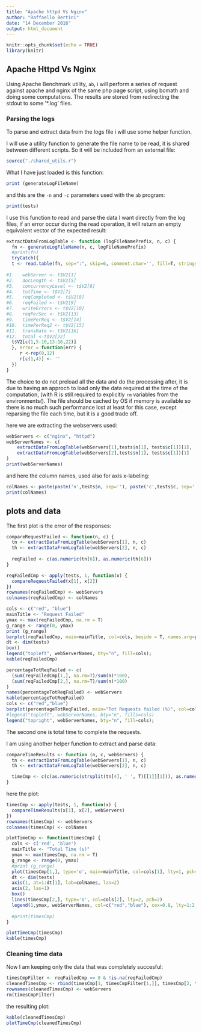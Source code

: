 ```yaml
---
title: "Apache httpd Vs Nginx"
author: "Raffaello Bertini"
date: "14 December 2016"
output: html_document
---
```


```r
knitr::opts_chunk$set(echo = TRUE)
library(knitr)
```
## Apache Httpd Vs Nginx

Using Apache Benchmark utility, `ab`, i will perform a series of request against apache and nginx of the same php page script, using bcmath and doing some computations. The results are stored from redirecting the stdout to some '*.log' files.

### Parsing the logs

To parse and extract data from the logs file i will use some helper function.

I will use a utility function to generate the file name to be read, it is shared between different scripts. So it will be included from an external file:

```r
source("./shared_utils.r")
```

What I have just loaded is this function:
```r
print (generateLogFileName)
```

and this are the `-n` and `-c` parameters used with the `ab` program:
```r
print(tests)
```

I use this function to read and parse the data I want directly from the log files, if an error occur during the read operation, it will return an empty equivalent vector of the expected result:

```r
extractDataFromLogTable <- function (logFileNamePrefix, n, c) {
  fn <- generateLogFileName(n, c, logFileNamePrefix)
  #print(fn)
  tryCatch({
  t <- read.table(fn, sep=":", skip=6, comment.char='', fill=T, stringsAsFactors=FALSE, strip.white = TRUE)
  
#1.   webServer <- t$V2[1]
#2.   docLength <- t$V2[5]
#3.   concurrencyLevel <- t$V2[6]
#4.   totTime <- t$V2[7]
#5.   reqCompleted <- t$V2[8]
#6.   reqFailed <- t$V2[9]
#7.   writeErrors <- t$V2[10]
#8.   reqPerSec <- t$V2[13]
#9.   timePerReq <- t$V2[14]
#10.  timePerReq2 <- t$V2[15]
#11.  transRate <- t$V2[16]
#12.  total <-t$V2[22]
  t$V2[c(1,5:10,13:16,22)]
  }, error = function(err) {
     r <-rep(0,12)
     r[c(1,4)] <- ''
  })
}
```

The choice to do not preload all the data and do the processing after, it is due to having an approch to load only the data required at the time of the computation, (with R is still required to explicitly `rm` variables from the environments(). The file should be cached by OS if memory is available so there is no much such performance lost at least for this case, except reparsing the file each time, but it is a good trade off.

here we are extracting the webservers used:

```r
webServers <- c("nginx", "httpd")
webServerNames <- c(
    extractDataFromLogTable(webServers[1],tests$n[1], tests$c[1])[1],
    extractDataFromLogTable(webServers[2],tests$n[1], tests$c[1])[1]
)
print(webServerNames)
```

and here the column names, used also for axis x-labeling:
```r
colNames <- paste(paste('n',tests$n, sep=''), paste('c',tests$c, sep=''), sep='-')
print(colNames)
```


## plots and data

The first plot is the error of the responses:

```r
compareRequestFailed <- function(n, c) {
  tn <- extractDataFromLogTable(webServers[1], n, c)
  th <- extractDataFromLogTable(webServers[2], n, c)
  
  reqFailed <- c(as.numeric(tn[6]), as.numeric(th[6]))
}
```

```r
reqFailedCmp <- apply(tests, 1, function(x) {
  compareRequestFailed(x[1], x[2])
})
rownames(reqFailedCmp) <- webServers
colnames(reqFailedCmp) <- colNames

cols <- c("red", "blue")
mainTitle <- "Request Failed"
ymax <- max(reqFailedCmp, na.rm = T)
g_range <- range(0, ymax)
print (g_range)
barplot(reqFailedCmp, main=mainTitle, col=cols, beside = T, names.arg=paste(paste('n',tests$n, sep=''), paste('c',tests$c, sep=''), sep='-'), las=2) #axes = F, ann = F)
dt <- dim(tests)
box()
legend("topleft", webServerNames, bty="n", fill=cols);
kable(reqFailedCmp)
```

```r
percentageTotReqFailed <- c(
  (sum(reqFailedCmp[1,], na.rm=T)/sum(n)*100),
  (sum(reqFailedCmp[2,], na.rm=T)/sum(n)*100)
)
names(percentageTotReqFailed) <- webServers
kable(percentageTotReqFailed)
cols <- c("red","blue")
barplot(percentageTotReqFailed, main="Tot Requests failed (%)", col=cols)
#legend("topleft", webServerNames, bty="n", fills=cols)
legend("topright", webServerNames, bty="n", fill=cols);
```

The second one is total time to complete the requests.

I am using another helper function to extract and parse data:
```r
compareTimeResults <- function (n, c, webServers) {
  tn <- extractDataFromLogTable(webServers[1], n, c)
  th <- extractDataFromLogTable(webServers[2], n, c)

  timeCmp <- c(c(as.numeric(strsplit(tn[4], ' ', T)[[1]][1])), as.numeric(strsplit(th[4], ' ', T)[[1]][1]))
}
```

here the plot:
```r

timesCmp <- apply(tests, 1, function(x) {
  compareTimeResults(x[1], x[2], webServers)
})
rownames(timesCmp) <- webServers
colnames(timesCmp) <- colNames

plotTimeCmp <- function(timesCmp) {
  cols <- c('red', 'blue')
  mainTitle <- "Total Time (s)"
  ymax <- max(timesCmp, na.rm = T)
  g_range <- range(0, ymax)
  #print (g_range)
  plot(timesCmp[1,], type='o', main=mainTitle, col=cols[1], lty=1, pch=1, ylim = g_range, axes = F, ann = F)
  dt <- dim(tests)
  axis(1, at=1:dt[1], lab=colNames, las=2)
  axis(2, las=1)
  box()
  lines(timesCmp[2,], type='o', col=cols[2], lty=2, pch=2)
  legend(1,ymax, webServerNames, col=c("red","blue"), cex=0.8, lty=1:2, pch=1:2)
  
  #print(timesCmp)
}

plotTimeCmp(timesCmp)
kable(timesCmp)
```

### Cleaning time data

Now I am keeping only the data that was completely succesful:
```r
timesCmpFilter <- reqFailedCmp == 0 & !is.na(reqFailedCmp)
cleanedTimesCmp <- rbind(timesCmp[1, timesCmpFilter[1,]], timesCmp[2, timesCmpFilter[2,]])
rownames(cleanedTimesCmp) <- webServers
rm(timesCmpFilter)
```

the resulting plot:
```r
kable(cleanedTimesCmp)
plotTimeCmp(cleanedTimesCmp)

```
